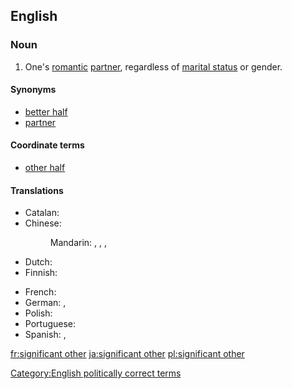 ==English==

===Noun===
{{en-noun|head=[[significant]] [[other]]}}

# {{informal}} One's [[romantic]] [[partner]], regardless of [[marital status]] or gender.

====Synonyms====
* [[better half]]
* [[partner]]

====Coordinate terms====
* [[other half]]

====Translations====
{{trans-top|romantic partner, regardless of marital status}}
* Catalan: {{t+|ca|parella|f}}
* Chinese:
*: Mandarin: {{t|cmn|對象|sc=Hani}}, {{t|cmn|对象|tr=duìxiàng|sc=Hani}}, {{t|cmn|愛人|sc=Hani}}, {{t|cmn|爱人|tr=àiren|sc=Hani}}
* Dutch: {{t-|nl|wederhelft|m|f}}
* Finnish: {{t+|fi|rakas}}
{{trans-mid}}
* French: {{t+|fr|moitié|f}} {{qualifier|literary}}
* German: {{t+|de|Lebensgefährte|m}}, {{t-|de|Lebensgefährtin|f}}
* Polish: {{t+|pl|sympatia|f}}
* Portuguese: {{t-|pt|cara-metade|f}}
* Spanish: {{t+|es|novio|m}}, {{t+|es|novia|f}}
{{trans-bottom}}

[[Category:English politically correct terms]]

[[fr:significant other]]
[[ja:significant other]]
[[pl:significant other]]